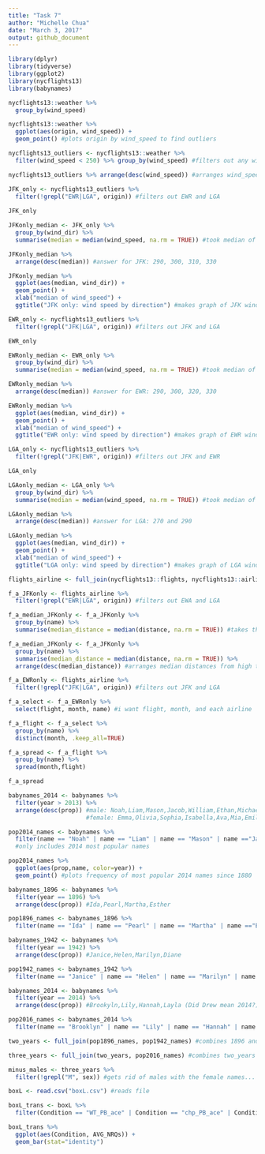 ---
title: "Task 7"
author: "Michelle Chua"
date: "March 3, 2017"
output: github_document
---
```{r include=FALSE}
library(dplyr)
library(tidyverse)
library(ggplot2)
library(nycflights13)
library(babynames)
```


```{r echo=FALSE, warning=FALSE}
nycflights13::weather %>%
  group_by(wind_speed)

nycflights13::weather %>% 
  ggplot(aes(origin, wind_speed)) + 
  geom_point() #plots origin by wind_speed to find outliers

nycflights13_outliers <- nycflights13::weather %>% 
  filter(wind_speed < 250) %>% group_by(wind_speed) #filters out any wind_speeds higher than 250

nycflights13_outliers %>% arrange(desc(wind_speed)) #arranges wind_speed in descending order

JFK_only <- nycflights13_outliers %>%
  filter(!grepl("EWR|LGA", origin)) #filters out EWR and LGA
  
JFK_only

JFKonly_median <- JFK_only %>% 
  group_by(wind_dir) %>%  
  summarise(median = median(wind_speed, na.rm = TRUE)) #took median of wind_speed for each direction

JFKonly_median %>% 
  arrange(desc(median)) #answer for JFK: 290, 300, 310, 330

JFKonly_median %>% 
  ggplot(aes(median, wind_dir)) +
  geom_point() + 
  xlab("median of wind_speed") +
  ggtitle("JFK only: wind speed by direction") #makes graph of JFK wind_speed medians by direction

EWR_only <- nycflights13_outliers %>%
  filter(!grepl("JFK|LGA", origin)) #filters out JFK and LGA

EWR_only

EWRonly_median <- EWR_only %>% 
  group_by(wind_dir) %>%  
  summarise(median = median(wind_speed, na.rm = TRUE)) #took median of wind_speed for each direction

EWRonly_median %>% 
  arrange(desc(median)) #answer for EWR: 290, 300, 320, 330

EWRonly_median %>% 
  ggplot(aes(median, wind_dir)) +
  geom_point() + 
  xlab("median of wind_speed") +
  ggtitle("EWR only: wind speed by direction") #makes graph of EWR wind_speed medians by direction

LGA_only <- nycflights13_outliers %>%
  filter(!grepl("JFK|EWR", origin)) #filters out JFK and EWR

LGA_only

LGAonly_median <- LGA_only %>% 
  group_by(wind_dir) %>%  
  summarise(median = median(wind_speed, na.rm = TRUE)) #took median of wind_speed for each direction

LGAonly_median %>% 
  arrange(desc(median)) #answer for LGA: 270 and 290

LGAonly_median %>% 
  ggplot(aes(median, wind_dir)) +
  geom_point() + 
  xlab("median of wind_speed") +
  ggtitle("LGA only: wind speed by direction") #makes graph of LGA wind_speed medians by direction

flights_airline <- full_join(nycflights13::flights, nycflights13::airlines) #I think this join flights and airlines...

f_a_JFKonly <- flights_airline %>%
  filter(!grepl("EWR|LGA", origin)) #filters out EWA and LGA

f_a_median_JFKonly <- f_a_JFKonly %>% 
  group_by(name) %>%  
  summarise(median_distance = median(distance, na.rm = TRUE)) #takes the median of the distance for each airline name

f_a_median_JFKonly <- f_a_JFKonly %>% 
  group_by(name) %>%  
  summarise(median_distance = median(distance, na.rm = TRUE)) %>% 
  arrange(desc(median_distance)) #arranges median distances from high to low

f_a_EWRonly <- flights_airline %>%
  filter(!grepl("JFK|LGA", origin)) #filters out JFK and LGA

f_a_select <- f_a_EWRonly %>%
  select(flight, month, name) #i want flight, month, and each airline

f_a_flight <- f_a_select %>%
  group_by(name) %>%
  distinct(month, .keep_all=TRUE)

f_a_spread <- f_a_flight %>%
  group_by(name) %>%
  spread(month,flight)

f_a_spread

babynames_2014 <- babynames %>% 
  filter(year > 2013) %>%
  arrange(desc(prop)) #male: Noah,Liam,Mason,Jacob,William,Ethan,Michael,Alexander,James,Daniel
                      #female: Emma,Olivia,Sophia,Isabella,Ava,Mia,Emily,Abigail,Madison,Charlotte

pop2014_names <- babynames %>%
  filter(name == "Noah" | name == "Liam" | name == "Mason" | name =="Jacob"| name =="William" | name =="Ethan" | name =="Michael" | name == "Alexander" | name =="James" | name == "Daniel" | name =="Emma" | name =="Olivia" | name == "Sophia" | name =="Isabella" | name =="Ava" | name =="Mia" | name =="Emily" | name =="Abigail" | name =="Madison" | name =="Charlotte")
  #only includes 2014 most popular names

pop2014_names %>% 
  ggplot(aes(prop,name, color=year)) +
  geom_point() #plots frequency of most popular 2014 names since 1880

babynames_1896 <- babynames %>% 
  filter(year == 1896) %>%
  arrange(desc(prop)) #Ida,Pearl,Martha,Esther

pop1896_names <- babynames_1896 %>%
  filter(name == "Ida" | name == "Pearl" | name == "Martha" | name =="Esther") #only includes 26th to 29th names

babynames_1942 <- babynames %>% 
  filter(year == 1942) %>%
  arrange(desc(prop)) #Janice,Helen,Marilyn,Diane

pop1942_names <- babynames_1942 %>%
  filter(name == "Janice" | name == "Helen" | name == "Marilyn" | name =="Diane") #only includes 26th to 29th names

babynames_2014 <- babynames %>% 
  filter(year == 2014) %>%
  arrange(desc(prop)) #Brookyln,Lily,Hannah,Layla (Did Drew mean 2014?)

pop2016_names <- babynames_2014 %>%
  filter(name == "Brooklyn" | name == "Lily" | name == "Hannah" | name =="Layla") #only inclues 26th to 29th names

two_years <- full_join(pop1896_names, pop1942_names) #combines 1896 and 1942 names into a table

three_years <- full_join(two_years, pop2016_names) #combines two_years with 2014 names

minus_males <- three_years %>%
  filter(!grepl("M", sex)) #gets rid of males with the female names...

boxL <- read.csv("boxL.csv") #reads file

boxL_trans <- boxL %>% 
  filter(Condition == "WT_PB_ace" | Condition == "chp_PB_ace" | Condition == "boxC_PB_ace") #filters out unwanted rows

boxL_trans %>%
  ggplot(aes(Condition, AVG_NRQs)) +
  geom_bar(stat="identity")
```